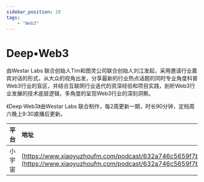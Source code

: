 ---
sidebar_position: 10
tags:
    - "Web3"
---

# Deep•Web3

由Westar Labs 联合创始人Tim和图灵公司联合创始人刘江发起，采用邀请行业嘉宾对话的形式，从大众的视角出发，分享最新的行业热点话题的同时专业角度科普Web3行业的盲区，并结合互联网行业迭代的资深经验和项目实践，剖析Web3行业发展的技术底层逻辑，多角度的呈现Web3行业的深刻洞察。

《Deep·Web3》由Westar Labs 联合制作，每2周更新一期，时长90分钟，定档周六晚上9:30直播后更新。

| 平台 | 地址 |
|:--|:----|
| 小宇宙 | [https://www.xiaoyuzhoufm.com/podcast/632a746c5659f7bdca2e2108](https://www.xiaoyuzhoufm.com/podcast/632a746c5659f7bdca2e2108) |
